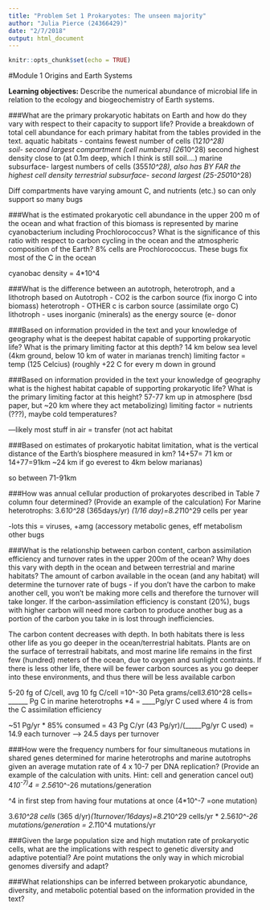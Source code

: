 ```yaml
---
title: "Problem Set 1 Prokaryotes: The unseen majority"
author: "Julia Pierce (24366429)"
date: "2/7/2018"
output: html_document
---
```


```r
knitr::opts_chunk$set(echo = TRUE)
```

#Module 1 Origins and Earth Systems

**Learning objectives:**
Describe the numerical abundance of microbial life in relation to the ecology and biogeochemistry of Earth systems.

###What are the primary prokaryotic habitats on Earth and how do they vary with respect to their capacity to support life? Provide a breakdown of total cell abundance for each primary habitat from the tables provided in the text.
aquatic habitats - contains fewest number of cells (12*10^28)   
soil- second largest compartment (cell numbers) (26*10^28) second highest density close to (at 0.1m deep, which I think is still soil….)
marine subsurface- largest numbers of cells (355*10^28), also has BY FAR the highest cell density 
terrestrial subsurface- second largest (25-250*10^28) 

Diff compartments have varying amount C, and nutrients (etc.) so can only support so many bugs

###What is the estimated prokaryotic cell abundance in the upper 200 m of the ocean and what fraction of this biomass is represented by marine cyanobacterium including Prochlorococcus? What is the significance of this ratio with respect to carbon cycling in the ocean and the atmospheric composition of the Earth?
8% cells are Prochlorococcus. These bugs fix most of the C in the ocean 

cyanobac density = 4*10^4

###What is the difference between an autotroph, heterotroph, and a lithotroph based on
Autotroph - CO2 is the carbon source (fix inorgo C into biomass)
heterotroph - OTHER c is carbon source (assimilate orgo C)
lithotroph - uses inorganic (minerals) as the energy source (e- donor

###Based on information provided in the text and your knowledge of geography what is the deepest habitat capable of supporting prokaryotic life? What is the primary limiting factor at this depth?
14 km below sea level (4km ground, below 10 km of water in marianas trench)
limiting factor = temp (125 Celcius) (roughly +22 C for every m down in ground

###Based on information provided in the text your knowledge of geography what is the highest habitat capable of supporting prokaryotic life? What is the primary limiting factor at this height?
57-77 km up in atmosphere (bsd paper, but ~20 km where they act metabolizing)
limiting factor = nutrients (???), maybe cold temperatures?

—likely most stuff in air = transfer (not act habitat

###Based on estimates of prokaryotic habitat limitation, what is the vertical distance of the Earth’s biosphere measured in km?
14+57= 71 km
or 14+77=91km
~24 km if go everest to 4km below marianas)

so between 71-91km

###How was annual cellular production of prokaryotes described in Table 7 column four determined? (Provide an example of the calculation)
For Marine heterotrophs:
3.6*10^28 * (365days/yr) *(1/16 day)=8.21*10^29 cells per year

-lots this = viruses, +amg (accessory metabolic genes, eff metabolism other bugs

###What is the relationship between carbon content, carbon assimilation efficiency and turnover rates in the upper 200m of the ocean? Why does this vary with depth in the ocean and between terrestrial and marine habitats?
The amount of carbon available in the ocean (and any habitat) will determine the turnover rate of bugs - 
if you don’t have the carbon to make another cell, you won’t be making more cells and therefore the turnover will take longer. 
If the carbon-assimilation efficiency is constant (20%), bugs with higher carbon will need more carbon to produce another bug as a portion of the carbon you take in is 
lost through inefficiencies. 

 The carbon content decreases with depth. In both habitats there is less other life as you go deeper in the ocean/terrestrial habitats. Plants are on the surface of terrestrail habitats, and most marine life remains in the first few (hundred) meters of the ocean, due to oxygen and sunlight contraints. If there is less other life, there will be fewer carbon sources as you go deeper into these environments, and thus there will be less available carbon 


5-20 fg of C/cell, avg 10 fg C/cell =10^-30 Peta grams/cell*3.6*10^28 cells=    ______ Pg C in marine heterotrophs *4 = ____Pg/yr C used
where 4 is from the C assimilation efficiency

~51 Pg/yr * 85% consumed = 43 Pg C/yr
(43 Pg/yr)/(_____Pg/yr C used) = 14.9 each turnover  ——> 24.5 days per turnover

###How were the frequency numbers for four simultaneous mutations in shared genes determined for marine heterotrophs and marine autotrophs given an average mutation rate of 4 x 10-7 per DNA replication? (Provide an example of the calculation with units. Hint: cell and generation cancel out)
4*10^-7)^4 = 2.56*10^-26 mutations/generation

^4 in first step from having four mutations at once (4*10^-7 =one mutation)

3.6*10^28 cells *(365 d/yr)*(1turnover/16days)=8.2*10^29 cells/yr * 2.56*10^-26 mutations/generation = 2.1*10^4 mutations/yr

###Given the large population size and high mutation rate of prokaryotic cells, what are the implications with respect to genetic diversity and adaptive potential? Are point mutations the only way in which microbial genomes diversify and adapt?


###What relationships can be inferred between prokaryotic abundance, diversity, and metabolic potential based on the information provided in the text?